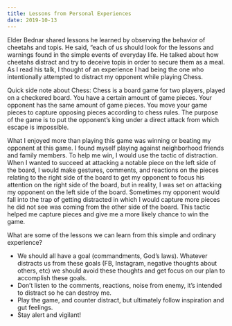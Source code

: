 ```yaml
---
title: Lessons from Personal Experiences
date: 2019-10-13
---
```


Elder Bednar shared lessons he learned by observing the behavior of cheetahs and topis. He said, “each of us should look for the lessons and warnings found in the simple events of everyday life. He talked about how cheetahs distract and try to deceive topis in order to secure them as a meal. As I read his talk, I thought of an experience I had being the one who intentionally attempted to distract my opponent while playing Chess. 

Quick side note about Chess: Chess is a board game for two players, played on a checkered board. You have a certain amount of game pieces. Your opponent has the same amount of game pieces. You move your game pieces to capture opposing pieces according to chess rules. The purpose of the game is to put the opponent’s king under a direct attack from which escape is impossible.

What I enjoyed more than playing this game was winning or beating my opponent at this game. I found myself playing against neighborhood friends and family members. To help me win, I would use the tactic of distraction. When I wanted to succeed at attacking a notable piece on the left side of the board, I would make gestures, comments, and reactions on the pieces relating to the right side of the board to get my opponent to focus his attention on the right side of the board, but in reality, I was set on attacking my opponent on the left side of the board. Sometimes my opponent would fall into the trap of getting distracted in which I would capture more pieces he did not see was coming from the other side of the board. This tactic helped me capture pieces and give me a more likely chance to win the game. 

What are some of the lessons we can learn from this simple and ordinary experience?
- We should all have a goal (commandments, God’s laws). Whatever distracts us from these goals (FB, Instagram, negative thoughts about others, etc) we should avoid these thoughts and get focus on our plan to accomplish these goals. 
- Don’t listen to the comments, reactions, noise from enemy, it’s intended to distract so he can destroy me.
- Play the game, and counter distract, but ultimately follow inspiration and gut feelings.
- Stay alert and vigilant! 
